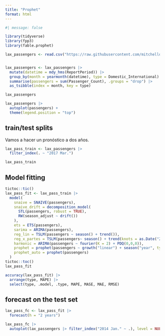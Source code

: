 ```yaml
---
title: "Prophet"
format: html
---
```


```r
#| message: false

library(tidyverse)
library(fpp3)
library(fable.prophet)
```

```r
lax_passengers <- read.csv("https://raw.githubusercontent.com/mitchelloharawild/fable.prophet/master/data-raw/lax_passengers.csv")


lax_passengers <- lax_passengers |>
  mutate(datetime = mdy_hms(ReportPeriod)) |>
  group_by(month = yearmonth(datetime), type = Domestic_International) |>
  summarise(passengers = sum(Passenger_Count), .groups = "drop") |> 
  as_tsibble(index = month, key = type)
```

```r
lax_passengers
```

```r
lax_passengers |> 
  autoplot(passengers) +
  theme(legend.position = "top")
```

## train/test splits

Vamos a hacer un pronóstico a dos años.

```r
lax_pass_train <- lax_passengers |> 
  filter_index(. ~ "2017 Mar.")

lax_pass_train
```

## Model fitting

```r
tictoc::tic()
lax_pass_fit <- lax_pass_train |> 
  model(
    snaive = SNAIVE(passengers),
    snaive_drift = decomposition_model(
      STL(passengers, robust = TRUE),
      RW(season_adjust ~ drift())
    ),
    ets = ETS(passengers),
    sarima = ARIMA(passengers),
    reg_lin = TSLM(passengers ~ season() + trend()),
    reg_x_partes = TSLM(passengers~ season() + trend(knots = as.Date("2010-01-01"))),
    harmonic = ARIMA(passengers ~ fourier(K = 2) + PDQ(0,0,0)),
    prophet = prophet(passengers ~ growth("linear") + season("year", type = "multiplicative")),
    prophet_auto = prophet(passengers)
  )
tictoc::toc()
lax_pass_fit
```

```r
accuracy(lax_pass_fit) |> 
  arrange(type, MAPE) |> 
  select(type, .model, .type, MAPE, MASE, MAE, RMSE)
```

## forecast on the test set

```r
lax_pass_fc <- lax_pass_fit |> 
  forecast(h = "2 years")

lax_pass_fc |> 
  autoplot(lax_passengers |> filter_index("2014 Jan." ~ .), level = NULL)
```


